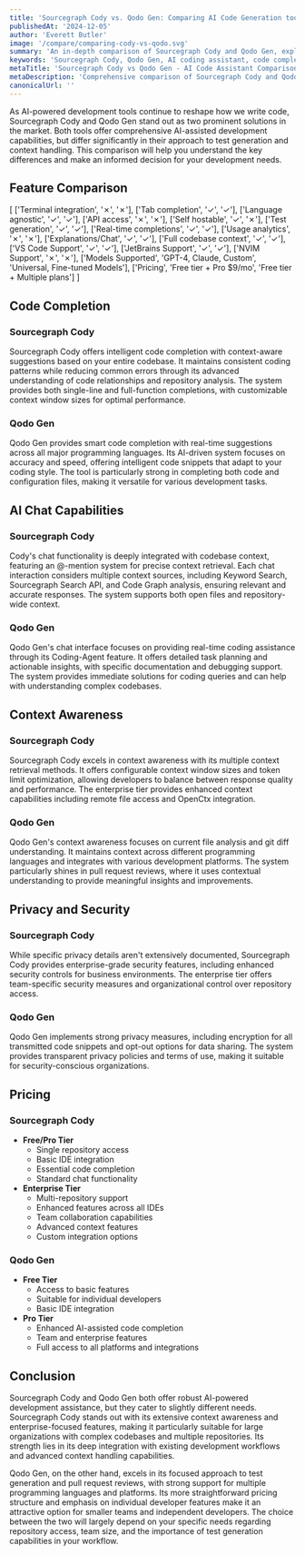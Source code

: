```yaml
---
title: 'Sourcegraph Cody vs. Qodo Gen: Comparing AI Code Generation tools (2025)'
publishedAt: '2024-12-05'
author: 'Everett Butler'
image: '/compare/comparing-cody-vs-qodo.svg'
summary: 'An in-depth comparison of Sourcegraph Cody and Qodo Gen, exploring their features, pricing, and capabilities to help developers choose the right AI coding assistant.'
keywords: 'Sourcegraph Cody, Qodo Gen, AI coding assistant, code completion, developer tools, IDE integration, code generation, AI programming tools'
metaTitle: 'Sourcegraph Cody vs Qodo Gen - AI Code Assistant Comparison (2025)'
metaDescription: 'Comprehensive comparison of Sourcegraph Cody and Qodo Gen, including features, pricing, and capabilities to help developers choose the best AI coding assistant for their needs.'
canonicalUrl: ''
---
```


As AI-powered development tools continue to reshape how we write code, Sourcegraph Cody and Qodo Gen stand out as two prominent solutions in the market. Both tools offer comprehensive AI-assisted development capabilities, but differ significantly in their approach to test generation and context handling. This comparison will help you understand the key differences and make an informed decision for your development needs.

## Feature Comparison

[
    ['Terminal integration', '✗', '✗'],
    ['Tab completion', '✓', '✓'],
    ['Language agnostic', '✓', '✓'],
    ['API access', '✗', '✗'],
    ['Self hostable', '✓', '✗'],
    ['Test generation', '✓', '✓'],
    ['Real-time completions', '✓', '✓'],
    ['Usage analytics', '✗', '✗'],
    ['Explanations/Chat', '✓', '✓'],
    ['Full codebase context', '✓', '✓'],
    ['VS Code Support', '✓', '✓'],
    ['JetBrains Support', '✓', '✓'],
    ['NVIM Support', '✗', '✗'],
    ['Models Supported', 'GPT-4, Claude, Custom', 'Universal, Fine-tuned Models'],
    ['Pricing', 'Free tier + Pro $9/mo', 'Free tier + Multiple plans']
]

## Code Completion

### Sourcegraph Cody
Sourcegraph Cody offers intelligent code completion with context-aware suggestions based on your entire codebase. It maintains consistent coding patterns while reducing common errors through its advanced understanding of code relationships and repository analysis. The system provides both single-line and full-function completions, with customizable context window sizes for optimal performance.

### Qodo Gen
Qodo Gen provides smart code completion with real-time suggestions across all major programming languages. Its AI-driven system focuses on accuracy and speed, offering intelligent code snippets that adapt to your coding style. The tool is particularly strong in completing both code and configuration files, making it versatile for various development tasks.

## AI Chat Capabilities

### Sourcegraph Cody
Cody's chat functionality is deeply integrated with codebase context, featuring an @-mention system for precise context retrieval. Each chat interaction considers multiple context sources, including Keyword Search, Sourcegraph Search API, and Code Graph analysis, ensuring relevant and accurate responses. The system supports both open files and repository-wide context.

### Qodo Gen
Qodo Gen's chat interface focuses on providing real-time coding assistance through its Coding-Agent feature. It offers detailed task planning and actionable insights, with specific documentation and debugging support. The system provides immediate solutions for coding queries and can help with understanding complex codebases.

## Context Awareness

### Sourcegraph Cody
Sourcegraph Cody excels in context awareness with its multiple context retrieval methods. It offers configurable context window sizes and token limit optimization, allowing developers to balance between response quality and performance. The enterprise tier provides enhanced context capabilities including remote file access and OpenCtx integration.

### Qodo Gen
Qodo Gen's context awareness focuses on current file analysis and git diff understanding. It maintains context across different programming languages and integrates with various development platforms. The system particularly shines in pull request reviews, where it uses contextual understanding to provide meaningful insights and improvements.

## Privacy and Security

### Sourcegraph Cody
While specific privacy details aren't extensively documented, Sourcegraph Cody provides enterprise-grade security features, including enhanced security controls for business environments. The enterprise tier offers team-specific security measures and organizational control over repository access.

### Qodo Gen
Qodo Gen implements strong privacy measures, including encryption for all transmitted code snippets and opt-out options for data sharing. The system provides transparent privacy policies and terms of use, making it suitable for security-conscious organizations.

## Pricing

### Sourcegraph Cody
- **Free/Pro Tier**
  - Single repository access
  - Basic IDE integration
  - Essential code completion
  - Standard chat functionality
- **Enterprise Tier**
  - Multi-repository support
  - Enhanced features across all IDEs
  - Team collaboration capabilities
  - Advanced context features
  - Custom integration options

### Qodo Gen
- **Free Tier**
  - Access to basic features
  - Suitable for individual developers
  - Basic IDE integration
- **Pro Tier**
  - Enhanced AI-assisted code completion
  - Team and enterprise features
  - Full access to all platforms and integrations

## Conclusion

Sourcegraph Cody and Qodo Gen both offer robust AI-powered development assistance, but they cater to slightly different needs. Sourcegraph Cody stands out with its extensive context awareness and enterprise-focused features, making it particularly suitable for large organizations with complex codebases and multiple repositories. Its strength lies in its deep integration with existing development workflows and advanced context handling capabilities.

Qodo Gen, on the other hand, excels in its focused approach to test generation and pull request reviews, with strong support for multiple programming languages and platforms. Its more straightforward pricing structure and emphasis on individual developer features make it an attractive option for smaller teams and independent developers. The choice between the two will largely depend on your specific needs regarding repository access, team size, and the importance of test generation capabilities in your workflow.